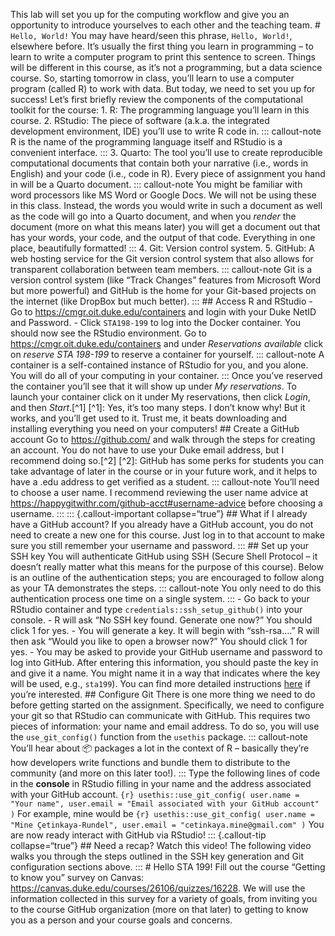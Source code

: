 This lab will set you up for the computing workflow and give you an opportunity to introduce yourselves to each other and the teaching team. # `Hello, World!` You may have heard/seen this phrase, `Hello, World!`, elsewhere before. It's usually the first thing you learn in programming – to learn to write a computer program to print this sentence to screen. Things will be different in this course, as it's not a programming, but a data science course. So, starting tomorrow in class, you'll learn to use a computer program (called R) to work with data. But today, we need to set you up for success! Let's first briefly review the components of the computational toolkit for the course: 1. R: The programming language you'll learn in this course. 2. RStudio: The piece of software (a.k.a. the integrated development environment, IDE) you'll use to write R code in. ::: callout-note R is the name of the programming language itself and RStudio is a convenient interface. ::: 3. Quarto: The tool you'll use to create reproducible computational documents that contain both your narrative (i.e., words in English) and your code (i.e., code in R). Every piece of assignment you hand in will be a Quarto document. ::: callout-note You might be familiar with word processors like MS Word or Google Docs. We will not be using these in this class. Instead, the words you would write in such a document as well as the code will go into a Quarto document, and when you *render* the document (more on what this means later) you will get a document out that has your words, your code, and the output of that code. Everything in one place, beautifully formatted! ::: 4. Git: Version control system. 5. GitHub: A web hosting service for the Git version control system that also allows for transparent collaboration between team members. ::: callout-note Git is a version control system (like "Track Changes" features from Microsoft Word but more powerful) and GitHub is the home for your Git-based projects on the internet (like DropBox but much better). ::: ## Access R and RStudio - Go to <https://cmgr.oit.duke.edu/containers> and login with your Duke NetID and Password. - Click `STA198-199` to log into the Docker container. You should now see the RStudio environment. Go to <https://cmgr.oit.duke.edu/containers> and under *Reservations available* click on *reserve STA 198-199* to reserve a container for yourself. ::: callout-note A container is a self-contained instance of RStudio for you, and you alone. You will do all of your computing in your container. ::: Once you've reserved the container you'll see that it will show up under *My reservations*. To launch your container click on it under My reservations, then click *Login*, and then *Start*.[^1] [^1]: Yes, it's too many steps. I don't know why! But it works, and you'll get used to it. Trust me, it beats downloading and installing everything you need on your computers! ## Create a GitHub account Go to <https://github.com/> and walk through the steps for creating an account. You do not have to use your Duke email address, but I recommend doing so.[^2] [^2]: GitHub has some perks for students you can take advantage of later in the course or in your future work, and it helps to have a .edu address to get verified as a student. ::: callout-note You'll need to choose a user name. I recommend reviewing the user name advice at <https://happygitwithr.com/github-acct#username-advice> before choosing a username. ::: ::: {.callout-important collapse="true"} ## What if I already have a GitHub account? If you already have a GitHub account, you do not need to create a new one for this course. Just log in to that account to make sure you still remember your username and password. ::: ## Set up your SSH key You will authenticate GitHub using SSH (Secure Shell Protocol – it doesn't really matter what this means for the purpose of this course). Below is an outline of the authentication steps; you are encouraged to follow along as your TA demonstrates the steps. ::: callout-note You only need to do this authentication process one time on a single system. ::: - Go back to your RStudio container and type `credentials::ssh_setup_github()` into your console. - R will ask "No SSH key found. Generate one now?" You should click 1 for yes. - You will generate a key. It will begin with "ssh-rsa...." R will then ask "Would you like to open a browser now?" You should click 1 for yes. - You may be asked to provide your GitHub username and password to log into GitHub. After entering this information, you should paste the key in and give it a name. You might name it in a way that indicates where the key will be used, e.g., `sta199`). You can find more detailed instructions [here](https://github.com/DukeStatSci/github_auth_guide) if you're interested. ## Configure Git There is one more thing we need to do before getting started on the assignment. Specifically, we need to configure your git so that RStudio can communicate with GitHub. This requires two pieces of information: your name and email address. To do so, you will use the `use_git_config()` function from the `usethis` package. ::: callout-note You'll hear about 📦 packages a lot in the context of R – basically they're how developers write functions and bundle them to distribute to the community (and more on this later too!). ::: Type the following lines of code in the **console** in RStudio filling in your name and the address associated with your GitHub account. ```{r} usethis::use_git_config( user.name = "Your name", user.email = "Email associated with your GitHub account" ) ``` For example, mine would be ```{r} usethis::use_git_config( user.name = "Mine Çetinkaya-Rundel", user.email = "cetinkaya.mine@gmail.com" ) ``` You are now ready interact with GitHub via RStudio! ::: {.callout-tip collapse="true"} ## Need a recap? Watch this video! The following video walks you through the steps outlined in the SSH key generation and Git configuration sections above. ::: # Hello STA 199! Fill out the course "Getting to know you" survey on Canvas: <https://canvas.duke.edu/courses/26106/quizzes/16228>. We will use the information collected in this survey for a variety of goals, from inviting you to the course GitHub organization (more on that later) to getting to know you as a person and your course goals and concerns.